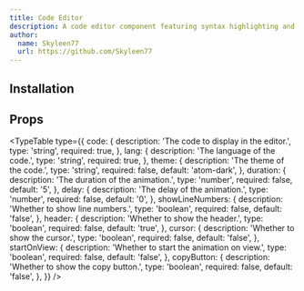 ```yaml
---
title: Code Editor
description: A code editor component featuring syntax highlighting and animation.
author:
  name: Skyleen77
  url: https://github.com/Skyleen77
---
```


<ComponentPreview name="code-editor-demo" />

## Installation

<ComponentInstallation name="code-editor" />

## Props

<TypeTable
  type={{
    code: {
      description: 'The code to display in the editor.',
      type: 'string',
      required: true,
    },
    lang: {
      description: 'The language of the code.',
      type: 'string',
      required: true,
    },
    theme: {
      description: 'The theme of the code.',
      type: 'string',
      required: false,
      default: 'atom-dark',
    },
    duration: {
      description: 'The duration of the animation.',
      type: 'number',
      required: false,
      default: '5',
    },
    delay: {
      description: 'The delay of the animation.',
      type: 'number',
      required: false,
      default: '0',
    },
    showLineNumbers: {
      description: 'Whether to show line numbers.',
      type: 'boolean',
      required: false,
      default: 'false',
    },
    header: {
      description: 'Whether to show the header.',
      type: 'boolean',
      required: false,
      default: 'true',
    },
    cursor: {
      description: 'Whether to show the cursor.',
      type: 'boolean',
      required: false,
      default: 'false',
    },
    startOnView: {
      description: 'Whether to start the animation on view.',
      type: 'boolean',
      required: false,
      default: 'false',
    },
    copyButton: {
      description: 'Whether to show the copy button.',
      type: 'boolean',
      required: false,
      default: 'false',
    },
  }}
/>
